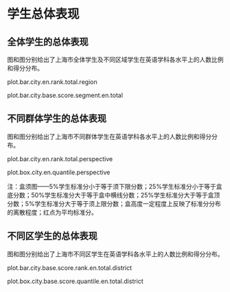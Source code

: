 <!-- chapter total -->

\mytext

# 学生总体表现

## 全体学生的总体表现

图\ref{fig: `r gio.R$GetPlotTitle("plot.bar.city.en.rank.total.region")`}和图\ref{fig: `r gio.R$GetPlotTitle("plot.bar.city.base.score.segment.en.total")`}分别给出了上海市全体学生及不同区域学生在英语学科各水平上的人数比例和得分分布。

plot.bar.city.en.rank.total.region

plot.bar.city.base.score.segment.en.total


## 不同群体学生的总体表现

图\ref{fig: `r gio.R$GetPlotTitle("plot.bar.city.en.rank.total.perspective")`}和图\ref{fig: `r gio.R$GetPlotTitle("plot.box.city.en.quantile.perspective")`}分别给出了上海市不同群体学生在英语学科各水平上的人数比例和得分分布。

plot.bar.city.en.rank.total.perspective

plot.box.city.en.quantile.perspective

\mylist
注：盒须图——5\%学生标准分小于等于须下限分数；25\%学生标准分小于等于盒底分数；50\%学生标准分大于等于盒中横线分数；25\%学生标准分大于等于盒顶分数；5\%学生标准分大于等于须上限分数；盒高度一定程度上反映了标准分分布的离散程度；红点为平均标准分。
\mytext

## 不同区学生的总体表现

图\ref{fig: `r gio.R$GetPlotTitle("plot.bar.city.base.score.rank.en.total.district")`}和图\ref{fig: `r gio.R$GetPlotTitle("plot.box.city.base.score.quantile.en.total.district")`}分别给出了上海市不同区学生在英语学科各水平上的人数比例和得分分布。

plot.bar.city.base.score.rank.en.total.district

plot.box.city.base.score.quantile.en.total.district



<!-- end of chapter total -->
